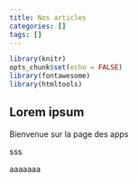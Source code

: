 ```yaml
---
title: Nos articles
categories: []
tags: []
---
```


```r
library(knitr)
opts_chunk$set(echo = FALSE)
library(fontawesome)
library(htmltools)
```

## Lorem ipsum

Bienvenue sur la page des apps

sss

aaaaaaa